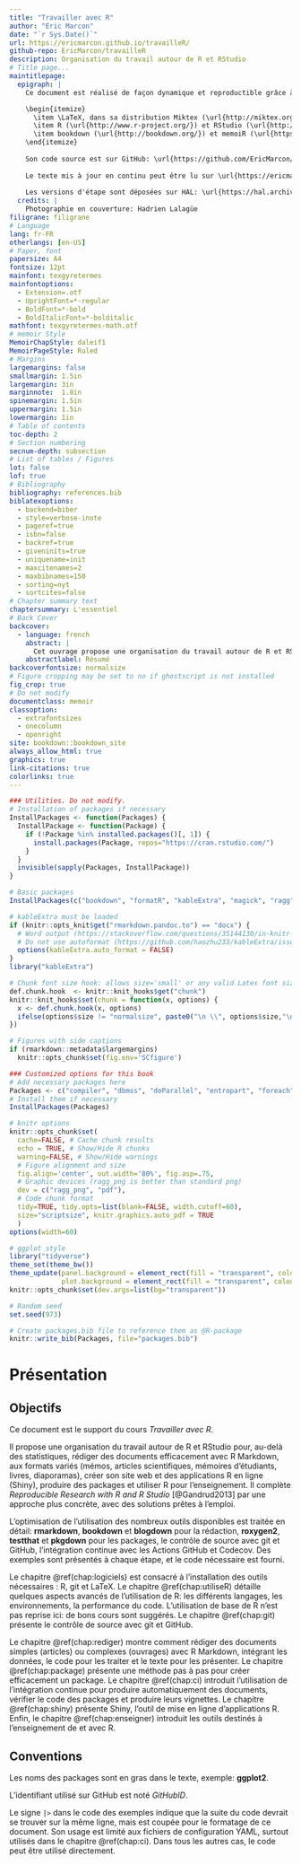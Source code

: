 ```yaml
--- 
title: "Travailler avec R"
author: "Eric Marcon"
date: "`r Sys.Date()`"
url: https://ericmarcon.github.io/travailleR/
github-repo: EricMarcon/travailleR
description: Organisation du travail autour de R et RStudio
# Title page...
maintitlepage:
  epigraph: |
    Ce document est réalisé de façon dynamique et reproductible grâce à:

    \begin{itemize}
      \item \LaTeX, dans sa distribution Miktex (\url{http://miktex.org/}) et la classe memoir (\url{http://www.ctan.org/pkg/memoir}).
      \item R (\url{http://www.r-project.org/}) et RStudio (\url{http://www.rstudio.com/})
      \item bookdown (\url{http://bookdown.org/}) et memoiR (\url{https://ericmarcon.github.io/memoiR/})
    \end{itemize}
    
    Son code source est sur GitHub: \url{https://github.com/EricMarcon/travailleR/}.
    
    Le texte mis à jour en continu peut être lu sur \url{https://ericmarcon.github.io/travailleR/}.
    
    Les versions d'étape sont déposées sur HAL: \url{https://hal.archives-ouvertes.fr/hal-03022820}.
  credits: |
    Photographie en couverture: Hadrien Lalagüe
filigrane: filigrane
# Language
lang: fr-FR
otherlangs: [en-US]
# Paper, font
papersize: A4
fontsize: 12pt
mainfont: texgyretermes
mainfontoptions:
  - Extension=.otf
  - UprightFont=*-regular
  - BoldFont=*-bold
  - BoldItalicFont=*-bolditalic
mathfont: texgyretermes-math.otf
# memoir Style
MemoirChapStyle: daleif1
MemoirPageStyle: Ruled
# Margins
largemargins: false 
smallmargin: 1.5in
largemargin: 3in
marginnote:  1.8in
spinemargin: 1.5in
uppermargin: 1.5in
lowermargin: 1in
# Table of contents
toc-depth: 2
# Section numbering
secnum-depth: subsection
# List of tables / Figures
lot: false
lof: true
# Bibliography
bibliography: references.bib
biblatexoptions:
  - backend=biber
  - style=verbose-inote
  - pageref=true
  - isbn=false
  - backref=true
  - giveninits=true
  - uniquename=init
  - maxcitenames=2
  - maxbibnames=150
  - sorting=nyt
  - sortcites=false
# Chapter summary text
chaptersummary: L'essentiel
# Back Cover
backcover:
  - language: french
    abstract: |
      Cet ouvrage propose une organisation du travail autour de R et RStudio pour, au-delà des statistiques, rédiger des documents efficacement avec R Markdown, aux formats variés (mémos, articles scientifiques, mémoires d'étudiants, livres, diaporamas), créer son site web et des applications R en ligne (Shiny), produire des packages et utiliser R pour l'enseignement.
    abstractlabel: Résumé
backcoverfontsize: normalsize
# Figure cropping may be set to no if ghostscript is not installed
fig_crop: true
# Do not modify
documentclass: memoir
classoption:
  - extrafontsizes
  - onecolumn
  - openright
site: bookdown::bookdown_site
always_allow_html: true
graphics: true
link-citations: true
colorlinks: true
---
```


<!-- Commande nécessaire pour la copie de l'icône "Essentiel" en HTML--> 
<img src="images/trombone.png" alt="image" hidden/>

```r
### Utilities. Do not modify.
# Installation of packages if necessary
InstallPackages <- function(Packages) {
  InstallPackage <- function(Package) {
    if (!Package %in% installed.packages()[, 1]) {
      install.packages(Package, repos="https://cran.rstudio.com/")
    }
  }
  invisible(sapply(Packages, InstallPackage))
}

# Basic packages
InstallPackages(c("bookdown", "formatR", "kableExtra", "magick", "ragg"))

# kableExtra must be loaded 
if (knitr::opts_knit$get("rmarkdown.pandoc.to") == "docx") {
  # Word output (https://stackoverflow.com/questions/35144130/in-knitr-how-can-i-test-for-if-the-output-will-be-pdf-or-word)
  # Do not use autoformat (https://github.com/haozhu233/kableExtra/issues/308)
  options(kableExtra.auto_format = FALSE)
}
library("kableExtra")

# Chunk font size hook: allows size='small' or any valid Latex font size in chunk options
def.chunk.hook  <- knitr::knit_hooks$get("chunk")
knitr::knit_hooks$set(chunk = function(x, options) {
  x <- def.chunk.hook(x, options)
  ifelse(options$size != "normalsize", paste0("\n \\", options$size,"\n\n", x, "\n\n \\normalsize"), x)
})

# Figures with side captions
if (rmarkdown::metadata$largemargins)
  knitr::opts_chunk$set(fig.env='SCfigure')
```

```r
### Customized options for this book
# Add necessary packages here
Packages <- c("compiler", "dbmss", "doParallel", "entropart", "foreach", "gridExtra", "htmlwidgets", "magrittr", "microbenchmark", "parallel", "profvis", "pryr", "ragg", "R6", "Rcpp", "RcppParallel", "spatstat", "testthat", "tidyverse", "usethis", "visNetwork")
# Install them if necessary
InstallPackages(Packages)

# knitr options
knitr::opts_chunk$set(
  cache=FALSE, # Cache chunk results
  echo = TRUE, # Show/Hide R chunks
  warning=FALSE, # Show/Hide warnings
  # Figure alignment and size
  fig.align='center', out.width='80%', fig.asp=.75,
  # Graphic devices (ragg_png is better than standard png)
  dev = c("ragg_png", "pdf"),
  # Code chunk format
  tidy=TRUE, tidy.opts=list(blank=FALSE, width.cutoff=60),
  size="scriptsize", knitr.graphics.auto_pdf = TRUE
  )
options(width=60)

# ggplot style
library("tidyverse")
theme_set(theme_bw())
theme_update(panel.background = element_rect(fill = "transparent", colour = NA),
             plot.background = element_rect(fill = "transparent", colour = NA))
knitr::opts_chunk$set(dev.args=list(bg="transparent"))

# Random seed
set.seed(973)

# Create packages.bib file to reference them as @R-package
knitr::write_bib(Packages, file="packages.bib")
```

# Présentation {-}

## Objectifs {-}

Ce document est le support du cours *Travailler avec R*.

Il propose une organisation du travail autour de R et RStudio pour, au-delà des statistiques, rédiger des documents efficacement avec R Markdown, aux formats variés (mémos, articles scientifiques, mémoires d'étudiants, livres, diaporamas), créer son site web et des applications R en ligne (Shiny), produire des packages et utiliser R pour l'enseignement.
Il complète *Reproducible Research with R and R Studio* [@Gandrud2013] par une approche plus concrète, avec des solutions prêtes à l'emploi.  

L'optimisation de l'utilisation des nombreux outils disponibles est traitée en détail: **rmarkdown**, **bookdown** et **blogdown** pour la rédaction, **roxygen2**, **testthat** et **pkgdown** pour les packages, le contrôle de source avec git et GitHub, l'intégration continue avec les Actions GitHub et Codecov.
Des exemples sont présentés à chaque étape, et le code nécessaire est fourni.

Le chapitre \@ref(chap:logiciels) est consacré à l'installation des outils nécessaires : R, git et LaTeX.
Le chapitre \@ref(chap:utiliseR) détaille quelques aspects avancés de l'utilisation de R: les différents langages, les environnements, la performance du  code. 
L'utilisation de base de R n'est pas reprise ici: de bons cours sont suggérés.
Le chapitre \@ref(chap:git) présente le contrôle de source avec git et GitHub.

Le chapitre \@ref(chap:rediger) montre comment rédiger des documents simples (articles) ou complexes (ouvrages) avec R Markdown, intégrant les données, le code pour les traiter et le texte pour les présenter. 
Le chapitre \@ref(chap:package) présente une méthode pas à pas pour créer efficacement un package. 
Le chapitre \@ref(chap:ci) introduit l'utilisation de l'intégration continue pour produire automatiquement des documents, vérifier le code des packages et produire leurs vignettes. 
Le chapitre \@ref(chap:shiny) présente Shiny, l'outil de mise en ligne d'applications R.
Enfin, le chapitre \@ref(chap:enseigner) introduit les outils destinés à l'enseignement de et avec R.


## Conventions {-}

Les noms des packages sont en gras dans le texte, exemple: **ggplot2**.

L'identifiant utilisé sur GitHub est noté *GitHubID*.

Le signe `|>` dans le code des exemples indique que la suite du code devrait se trouver sur la même ligne, mais est coupée pour le formatage de ce document.
Son usage est limité aux fichiers de configuration YAML, surtout utilisés dans le chapitre \@ref(chap:ci).
Dans tous les autres cas, le code peut être utilisé directement.

<!-- La commande \mainmatter marque le début du corps du document LaTeX--> 
<!-- Elle ne doit pas être supprimée-->
\mainmatter
